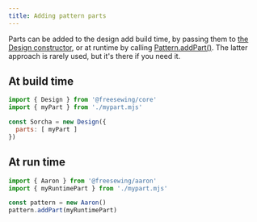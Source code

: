 ```yaml
---
title: Adding pattern parts
---
```


Parts can be added to the design add build time, by passing them to [the Design
constructor](/reference/api/design), or at runtime by calling
[Pattern.addPart()](/reference/api/pattern/addpart). The latter approach is
rarely used, but it's there if you need it.

## At build time

```mjs
import { Design } from '@freesewing/core'
import { myPart } from './mypart.mjs'

const Sorcha = new Design({
  parts: [ myPart ]
})
```

## At run time

```mjs
import { Aaron } from '@freesewing/aaron'
import { myRuntimePart } from './mypart.mjs'

const pattern = new Aaron()
pattern.addPart(myRuntimePart)
```
